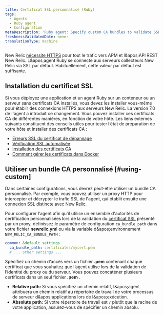 ```yaml
---
title: Certificat SSL personnalisé (Ruby)
tags:
  - Agents
  - Ruby agent
  - Configuration
metaDescription: 'Ruby agent: Specify custom CA bundles to validate SSL communication via a proxy server.'
freshnessValidatedDate: never
translationType: machine
---
```


New Relic [nécessite HTTPS](/docs/apis/rest-api-v2/troubleshooting/301-response-rest-api-calls) pour tout le trafic vers APM et l&amp;apos;API REST New Relic. L&amp;apos;agent Ruby se connecte aux serveurs collecteurs New Relic via SSL par défaut. Habituellement, cette valeur par défaut est suffisante.

## Installation du certificat SSL

Si vous déployez une application et un agent Ruby sur un conteneur ou un serveur sans certificats CA installés, vous devez les installer vous-même pour établir des connexions HTTPS aux serveurs New Relic. La version 7.0 de l&apos;agent a introduit ce changement. Vous pouvez installer ces certificats CA de différentes manières, en fonction de votre hôte. Les liens externes suivants constituent des conseils utiles pour tester l’état de préparation de votre hôte et installer des certificats CA :

* [Erreurs SSL du certificat de dépannage](https://bundler.io/v2.0/guides/rubygems_tls_ssl_troubleshooting_guide.html#troubleshooting-certificate-errors)
* [Vérification SSL automatisée](https://bundler.io/v2.0/guides/rubygems_tls_ssl_troubleshooting_guide.html#automated-ssl-check)
* [Installation des certificats CA](https://superuser.com/questions/437330/how-do-you-add-a-certificate-authority-ca-to-ubuntu/719047#719047)
* [Comment gérer les certificats dans Docker](https://serverfault.com/questions/975775/how-to-handle-certificates-in-dockerfile)

## Utiliser un bundle CA personnalisé [#using-custom]

Dans certaines configurations, vous devrez peut-être utiliser un bundle CA personnalisé. Par exemple, vous pouvez utiliser un proxy HTTP pour intercepter et décrypter le trafic SSL de l&apos;agent, qui établit ensuite une connexion SSL distincte avec New Relic.

Pour configurer l&apos;agent afin qu&apos;il utilise un ensemble d&apos;autorités de certification personnalisées lors de la validation du [certificat SSL](/docs/accounts-partnerships/education/getting-started-new-relic/glossary#ssl-certificate) présenté par un proxy, définissez le paramètre de configuration `ca_bundle_path` dans votre fichier <DNT>**newrelic.yml**</DNT> ou via la variable d&amp;apos;environnement `NEW_RELIC_CA_BUNDLE_PATH` :

```yml
common: &default_settings
  ca_bundle_path: certificates/mycert.pem
  # ... other settings ...
```

Spécifiez un chemin d’accès vers un fichier <DNT>**.pem**</DNT> contenant chaque certificat que vous souhaitez que l’agent utilise lors de la validation de l’identité du proxy ou du serveur. Vous pouvez concaténer plusieurs certificats dans un seul fichier <DNT>**.pem**</DNT> .

* <DNT>**Relative path:**</DNT> Si vous spécifiez un chemin relatif, l&amp;apos;agent attribuera un chemin relatif au répertoire de travail de votre processus de serveur d&amp;apos;applications lors de l&amp;apos;exécution.
* <DNT>**Absolute path:**</DNT> Si votre répertoire de travail est `/` plutôt que la racine de votre application, assurez-vous de spécifier un chemin absolu.